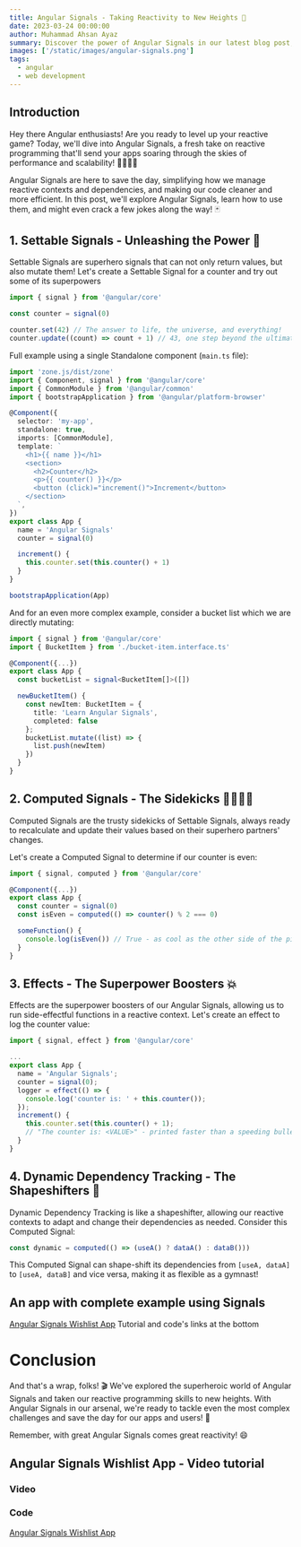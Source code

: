 ```yaml
---
title: Angular Signals - Taking Reactivity to New Heights 🚀
date: 2023-03-24 00:00:00
author: Muhammad Ahsan Ayaz
summary: Discover the power of Angular Signals in our latest blog post, where we explore Settable Signals, Computed Signals, Effects, and Dynamic Dependency Tracking. Learn how these superheroes of reactive programming can boost your app's performance, scalability, and code cleanliness. Master Angular Signals today and unlock a world of efficient, flexible, and reactive programming possibilities for your applications.
images: ['/static/images/angular-signals.png']
tags:
  - angular
  - web development
---
```


## Introduction

Hey there Angular enthusiasts! Are you ready to level up your reactive game? Today, we'll dive into Angular Signals, a fresh take on reactive programming that'll send your apps soaring through the skies of performance and scalability! 🦸‍♀️🦸‍♂️

Angular Signals are here to save the day, simplifying how we manage reactive contexts and dependencies, and making our code cleaner and more efficient. In this post, we'll explore Angular Signals, learn how to use them, and might even crack a few jokes along the way! 🃏

## 1. Settable Signals - Unleashing the Power 💪

Settable Signals are superhero signals that can not only return values, but also mutate them! Let's create a Settable Signal for a counter and try out some of its superpowers

```javascript
import { signal } from '@angular/core'

const counter = signal(0)

counter.set(42) // The answer to life, the universe, and everything!
counter.update((count) => count + 1) // 43, one step beyond the ultimate question!
```

Full example using a single Standalone component (`main.ts` file):

```typescript
import 'zone.js/dist/zone'
import { Component, signal } from '@angular/core'
import { CommonModule } from '@angular/common'
import { bootstrapApplication } from '@angular/platform-browser'

@Component({
  selector: 'my-app',
  standalone: true,
  imports: [CommonModule],
  template: `
    <h1>{{ name }}</h1>
    <section>
      <h2>Counter</h2>
      <p>{{ counter() }}</p>
      <button (click)="increment()">Increment</button>
    </section>
  `,
})
export class App {
  name = 'Angular Signals'
  counter = signal(0)

  increment() {
    this.counter.set(this.counter() + 1)
  }
}

bootstrapApplication(App)
```

And for an even more complex example, consider a bucket list which we are directly mutating:

```typescript
import { signal } from '@angular/core'
import { BucketItem } from './bucket-item.interface.ts'

@Component({...})
export class App {
  const bucketList = signal<BucketItem[]>([])

  newBucketItem() {
    const newItem: BucketItem = {
      title: 'Learn Angular Signals',
      completed: false
    };
    bucketList.mutate((list) => {
      list.push(newItem)
    })
  }
}
```

## 2. Computed Signals - The Sidekicks 🦹‍♀️🦹‍♂️

Computed Signals are the trusty sidekicks of Settable Signals, always ready to recalculate and update their values based on their superhero partners' changes.

Let's create a Computed Signal to determine if our counter is even:

```typescript
import { signal, computed } from '@angular/core'

@Component({...})
export class App {
  const counter = signal(0)
  const isEven = computed(() => counter() % 2 === 0)

  someFunction() {
    console.log(isEven()) // True - as cool as the other side of the pillow!
  }
}
```

## 3. Effects - The Superpower Boosters 💥

Effects are the superpower boosters of our Angular Signals, allowing us to run side-effectful functions in a reactive context. Let's create an effect to log the counter value:

```typescript
import { signal, effect } from '@angular/core'

...
export class App {
  name = 'Angular Signals';
  counter = signal(0);
  logger = effect(() => {
    console.log('counter is: ' + this.counter());
  });
  increment() {
    this.counter.set(this.counter() + 1);
    // "The counter is: <VALUE>" - printed faster than a speeding bullet 🚄
  }
}
```

## 4. Dynamic Dependency Tracking - The Shapeshifters 🦎

Dynamic Dependency Tracking is like a shapeshifter, allowing our reactive contexts to adapt and change their dependencies as needed. Consider this Computed Signal:

```typescript
const dynamic = computed(() => (useA() ? dataA() : dataB()))
```

This Computed Signal can shape-shift its dependencies from `[useA, dataA]` to `[useA, dataB]` and vice versa, making it as flexible as a gymnast!

## An app with complete example using Signals

[Angular Signals Wishlist App](https://code-with-ahsan.github.io/ng-signals-wishlist/)
Tutorial and code's links at the bottom

# Conclusion

And that's a wrap, folks! 🎬 We've explored the superheroic world of Angular Signals and taken our reactive programming skills to new heights. With Angular Signals in our arsenal, we're ready to tackle even the most complex challenges and save the day for our apps and users! 🌟

Remember, with great Angular Signals comes great reactivity! 😄

## Angular Signals Wishlist App - Video tutorial

### Video

<div className="mt-30 text-center">
  <EmbeddedYouTubeVideo src="https://www.youtube.com/embed/IzMzjZXbeQk" />
</div>

### Code

[Angular Signals Wishlist App](https://github.com/code-with-ahsan/ng-signals-wishlist)
